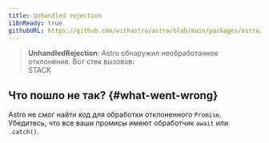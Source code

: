 ```yaml
---
title: Unhandled rejection
i18nReady: true
githubURL: https://github.com/withastro/astro/blob/main/packages/astro/src/core/errors/errors-data.ts
---
```


> **UnhandledRejection**: Astro обнаружил необработанное отклонение. Вот стек вызовов: <br/>STACK

## Что пошло не так? \{#what-went-wrong\}

Astro не смог найти код для обработки отклоненного `Promise`. Убедитесь, что все ваши промисы имеют обработчик `await` или `.catch()`.
